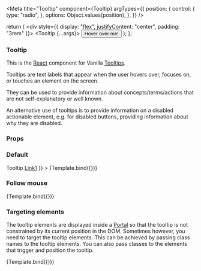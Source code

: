 
<Meta
  title="Tooltip"
  component={Tooltip}
  argTypes={{
    position: {
      control: {
        type: "radio",
      },
      options: Object.values(position),
    },
  }}
/>

  return (
    <div style={{ display: "flex", justifyContent: "center", padding: "3rem" }}>
      <Tooltip {...args}>
        <Button className="u-no-margin--bottom">Hover over me!</Button>
      </Tooltip>
    </div>
  );
};

### Tooltip

This is the [React](https://reactjs.org/) component for Vanilla [Tooltips](https://vanillaframework.io/docs/patterns/tooltips).

Tooltips are text labels that appear when the user hovers over, focuses on, or touches an element on the screen.

They can be used to provide information about concepts/terms/actions that are not self-explanatory or well known.

An alternative use of tooltips is to provide information on a disabled actionable element, e.g. for disabled buttons, providing information about why they are disabled.

### Props

<ArgsTable of={Tooltip} />

### Default

<Canvas>
  <Story
    name="Default"
    args={{
      message: <>Tooltip <a href="#todo" target="_blank">Link1</a></>
    }}
  >
    {Template.bind({})}
  </Story>
</Canvas>

### Follow mouse

<Canvas>
  <Story
    name="Follow mouse"
    args={{
      followMouse: true,
      message: "Tooltip message to display.",
      position: "top-center",
    }}
  >
    {Template.bind({})}
  </Story>
</Canvas>

### Targeting elements

The tooltip elements are displayed inside a [Portal](https://reactjs.org/docs/portals.html) so that the tooltip is not constrained by its current position in the DOM.
Sometimes however, you need to target the tooltip elements. This can be achieved by passing class names to the tooltip elements. You can also pass classes to the elements that trigger and position the tooltip.

<Canvas>
  <Story
    name="Targeting elements"
    args={{
      className: "custom-wrapping-class",
      positionElementClassName: "custom-position-class",
      tooltipClassName: "custom-tooltip-class",
      message: "Tooltip message to display.",
    }}
  >
    {Template.bind({})}
  </Story>
</Canvas>
